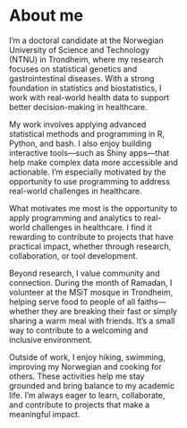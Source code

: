<h1 style="margin-left: 40%; transform: translateX(-25%); width: 60%;">About me</h1>

<div style="margin-left: 40%; transform: translateX(-25%); width: 60%;">

I’m a doctoral candidate at the Norwegian University of Science and Technology (NTNU) in Trondheim, where my research focuses on statistical genetics and gastrointestinal diseases. With a strong foundation in statistics and biostatistics, I work with real-world health data to support better decision-making in healthcare.

My work involves applying advanced statistical methods and programming in R, Python, and bash. I also enjoy building interactive tools—such as Shiny apps—that help make complex data more accessible and actionable. I’m especially motivated by the opportunity to use programming to address real-world challenges in healthcare.

What motivates me most is the opportunity to apply programming and analytics to real-world challenges in healthcare. I find it rewarding to contribute to projects that have practical impact, whether through research, collaboration, or tool development.

Beyond research, I value community and connection. During the month of Ramadan, I volunteer at the MSiT mosque in Trondheim, helping serve food to people of all faiths—whether they are breaking their fast or simply sharing a warm meal with friends. It’s a small way to contribute to a welcoming and inclusive environment.

Outside of work, I enjoy hiking, swimming, improving my Norwegian and cooking for others. These activities help me stay grounded and bring balance to my academic life. I’m always eager to learn, collaborate, and contribute to projects that make a meaningful impact.

</div>